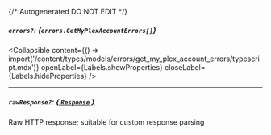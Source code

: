 {/* Autogenerated DO NOT EDIT  */}

##### `errors?`: *{`errors.GetMyPlexAccountErrors[]`}*

<Collapsible content={() => import('/content/types/models/errors/get_my_plex_account_errors/typescript.mdx')} openLabel={Labels.showProperties} closeLabel={Labels.hideProperties} />


---
##### `rawResponse?`: [*{ `Response` }*](https://developer.mozilla.org/en-US/docs/Web/API/Response)
Raw HTTP response; suitable for custom response parsing


